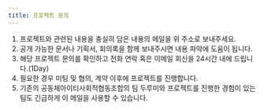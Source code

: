 ```yaml
---
title: 프로젝트 문의
---
```



<ContactForm />

1. 프로젝트와 관련된 내용을 충실히 담은 내용의 메일을 위 주소로 보내주세요.
2. 공개 가능한 문서나 기획서, 회의록을 함께 보내주시면 내용 파악에 도움이 됩니다.
3. 해당 프로젝트 문의를 확인하고 전화 연락 혹은 이메일 회신을 24시간 내에 드립니다.(1Day)
4. 필요한 경우 미팅 및 협의, 계약 이후에 프로젝트를 진행합니다.
5. 기존의 공동체아이티사회적협동조합의 팀 두루미와 프로젝트를 진행한 경험이 있는 팀도 긴급하게 이 메일을 사용할 수 있습니다.
